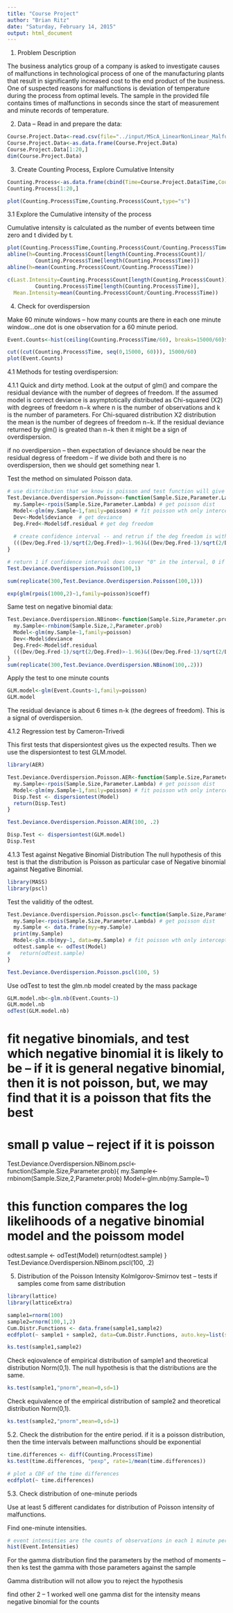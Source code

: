 ---
title: "Course Project"
author: "Brian Ritz"
date: "Saturday, February 14, 2015"
output: html_document
---

1. Problem Description

The business analytics group of a company is asked to investigate causes of malfunctions in technological process of one of the manufacturing plants that result in significantly increased cost to the end product of the business.
One of suspected reasons for malfunctions is deviation of temperature during the process from optimal levels. The sample in the provided file contains times of malfunctions in seconds since the start of measurement and minute records of temperature.


2. Data -- Read in and prepare the data:
```{r}

Course.Project.Data<-read.csv(file="../input/MScA_LinearNonLinear_MalfunctionData.csv")
Course.Project.Data<-as.data.frame(Course.Project.Data)
Course.Project.Data[1:20,]
dim(Course.Project.Data)
```


3. Create Counting Process, Explore Cumulative Intensity
```{r}
Counting.Process<-as.data.frame(cbind(Time=Course.Project.Data$Time,Count=1:length(Course.Project.Data$Time)))
Counting.Process[1:20,]
```

```{r}
plot(Counting.Process$Time,Counting.Process$Count,type="s")
```


3.1 Explore the Cumulative intensity of the process

Cumulative intensity is calculated as the number of events between time zero and t divided by t. 
```{r}
plot(Counting.Process$Time,Counting.Process$Count/Counting.Process$Time,type="l",ylab="Cumulative Intensity")
abline(h=Counting.Process$Count[length(Counting.Process$Count)]/
         Counting.Process$Time[length(Counting.Process$Time)])
abline(h=mean(Counting.Process$Count/Counting.Process$Time))
```

```{r}
c(Last.Intensity=Counting.Process$Count[length(Counting.Process$Count)]/
         Counting.Process$Time[length(Counting.Process$Time)],
  Mean.Intensity=mean(Counting.Process$Count/Counting.Process$Time))
```

4. Check for overdispersion

Make 60 minute windows  -- how many counts are there in each one minute window...one dot is one observation for a 60 minute period.
```{r}
Event.Counts<-hist(ceiling(Counting.Process$Time/60), breaks=15000/60)$counts

cut((cut(Counting.Process$Time, seq(0,15000, 60))), 15000/60)
plot(Event.Counts)
```

4.1 Methods for testing overdispersion:

4.1.1 Quick and dirty method.
Look at the output of glm() and compare the residual deviance with the number of degrees of freedom.
If the assumed model is correct deviance is asymptotically distributed as Chi-squared (X2) with degrees of freedom n−k where n is the number of observations and k is the number of parameters.
For Chi-squared distribution X2 distribution the mean is the number of degrees of freedom n−k.
If the residual deviance returned by glm() is greated than n−k then it might be a sign of overdispersion.

if no overdipersion -- then expectation of deviance should be near the residual degress of freedom -- if we divide both and there is no overdispersion, then we should get something near 1.

Test the method on simulated Poisson data.
```{r}

# use distribution that we know is poisson and test function will give us what we think
Test.Deviance.Overdispersion.Poisson<-function(Sample.Size,Parameter.Lambda){
  my.Sample<-rpois(Sample.Size,Parameter.Lambda) # get poisson dist
  Model<-glm(my.Sample~1,family=poisson) # fit poisson wth only intercept
  Dev<-Model$deviance  # get deviance
  Deg.Fred<-Model$df.residual # get deg freedom
  
  # create confidence interval -- and retrun if the deg freedom is within this confidence interval
  (((Dev/Deg.Fred-1)/sqrt(2/Deg.Fred)>-1.96)&((Dev/Deg.Fred-1)/sqrt(2/Deg.Fred)<=1.96))*1
} 

# return 1 if confidence interval does cover "0" in the interval, 0 if it does not
Test.Deviance.Overdispersion.Poisson(100,1)
```


```{r}
sum(replicate(300,Test.Deviance.Overdispersion.Poisson(100,1)))
```


```{r}
exp(glm(rpois(1000,2)~1,family=poisson)$coeff)
```


Same test on negative binomial data:

```{r}
Test.Deviance.Overdispersion.NBinom<-function(Sample.Size,Parameter.prob){
  my.Sample<-rnbinom(Sample.Size,2,Parameter.prob)
  Model<-glm(my.Sample~1,family=poisson)
  Dev<-Model$deviance
  Deg.Fred<-Model$df.residual
  (((Dev/Deg.Fred-1)/sqrt(2/Deg.Fred)>-1.96)&((Dev/Deg.Fred-1)/sqrt(2/Deg.Fred)<=1.96))*1
} 
sum(replicate(300,Test.Deviance.Overdispersion.NBinom(100,.2)))

```

Apply the test to one minute counts
```{r}
GLM.model<-glm(Event.Counts~1,family=poisson)
GLM.model
```
The residual deviance is about 6 times n-k (the degrees of freedom). This is a signal of overdispersion.


4.1.2 Regression test by Cameron-Trivedi

This first tests that dispersiontest gives us the expected results. Then we use the dispersiontest to test GLM.model.
```{r}
library(AER)

Test.Deviance.Overdispersion.Poisson.AER<-function(Sample.Size,Parameter.Lambda){
  my.Sample<-rpois(Sample.Size,Parameter.Lambda) # get poisson dist
  Model<-glm(my.Sample~1,family=poisson) # fit poisson wth only intercept
  Disp.Test <- dispersiontest(Model)
  return(Disp.Test)
} 

Test.Deviance.Overdispersion.Poisson.AER(100, .2)

Disp.Test <- dispersiontest(GLM.model)
Disp.Test

```

4.1.3 Test against Negative Binomial Distribution
The null hypothesis of this test is that the distribution is Poisson as particular case of Negative binomial against Negative Binomial. 

```{r}
library(MASS)
library(pscl)
```

Test the validitiy of the odtest.

```{r}
Test.Deviance.Overdispersion.Poisson.pscl<-function(Sample.Size,Parameter.Lambda){
  my.Sample<-rpois(Sample.Size,Parameter.Lambda) # get poisson dist
  my.Sample <- data.frame(myy=my.Sample)
  print(my.Sample)
  Model<-glm.nb(myy~1, data=my.Sample) # fit poisson wth only intercept
  odtest.sample <- odTest(Model)
#   return(odtest.sample)
} 

Test.Deviance.Overdispersion.Poisson.pscl(100, 5)


```

Use odTest to test the glm.nb model created by the mass package 
```{r}
GLM.model.nb<-glm.nb(Event.Counts~1)
GLM.model.nb
odTest(GLM.model.nb)

```


# fit negative binomials, and test which negative binomial it is likely to be -- if it is general negative binomial, then it is not poisson, but, we may find that it is a poisson that fits the best

# small p value -- reject if it is poisson

Test.Deviance.Overdispersion.NBinom.pscl<-function(Sample.Size,Parameter.prob){
  my.Sample<-rnbinom(Sample.Size,2,Parameter.prob)
  Model<-glm.nb(my.Sample~1)
  
# this function compares the log likelihoods of a negative binomial model and the poissom model
  odtest.sample <- odTest(Model)
  return(odtest.sample)
} 
Test.Deviance.Overdispersion.NBinom.pscl(100, .2)



5. Distribution of the Poisson Intensity
Kolmlgorov-Smirnov test -- tests if samples come from same distribution


```{r}  
library(lattice)
library(latticeExtra)
```

```{r}
sample1=rnorm(100)
sample2=rnorm(100,1,2)
Cum.Distr.Functions <- data.frame(sample1,sample2)
ecdfplot(~ sample1 + sample2, data=Cum.Distr.Functions, auto.key=list(space='right'))
```
```{r}
ks.test(sample1,sample2)
```

Check eqiovalence of empirical distribution of sample1 and theoretical distribution Norm(0,1).
The null hypothesis is that the distributions are the same.
```{r}
ks.test(sample1,"pnorm",mean=0,sd=1)
```

Check equivalence of the empirical distribution of sample2 and theoretical distribution Norm(0,1).
```{r}
ks.test(sample2,"pnorm",mean=0,sd=1)
```


5.2. Check the distribution for the entire period.
if it is a poisson distribution, then the time intervals between malfunctions should be exponential
```{r}
time.differences <- diff(Counting.Process$Time)
ks.test(time.differences, "pexp", rate=1/mean(time.differences))

# plot a CDF of the time differences
ecdfplot(~ time.differences)
```

5.3. Check distribution of one-minute periods

Use at least 5 different candidates for distribution of Poisson intensity of malfunctions.

Find one-minute intensities.

```{r}
# event intensities are the counts of observations in each 1 minute period
hist(Event.Intensities)
```


For the gamma distribution find the parameters by the method of moments -- then ks test the gamma with those parameters against the sample

Gamma distribution will not allow you to reject the hypothesis

find other 2 -- 1 worked well one 
gamma dist for the intensity means negative binomial for the counts